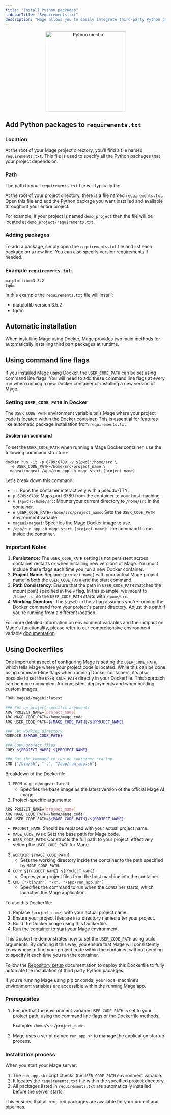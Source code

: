 ```yaml
---
title: "Install Python packages"
sidebarTitle: "Requirements.txt"
description: "Mage allows you to easily integrate third-party Python packages into your project and pipelines. This guide will walk you through the process of adding and managing external dependencies."
---
```

<p align='center'>
<img
  alt="Python mecha"
  src="https://github.com/mage-ai/assets/blob/main/development/python-package.png?raw=true"
  width="250"
></img>
</p>

## Add Python packages to `requirements.txt`

### Location

At the root of your Mage project directory, you'll find a file named `requirements.txt`. 
This file is used to specify all the Python packages that your project depends on.

### Path

The path to your `requirements.txt` file will typically be:

At the root of your project directory, there is a file named `requirements.txt`. Open this file
and add the Python package you want installed and available throughout your entire project.

For example, if your project is named `demo_project` then the file will be located at
`demo_project/requirements.txt`.

### Adding packages

To add a package, simply open the `requirements.txt` file and list each package on a new line. You can also specify version requirements if needed.

### Example `requirements.txt`:

```
matplotlib==3.5.2
tqdm
```
In this example the `requirements.txt` file will install:

- matplotlib version 3.5.2
- tqdm

## Automatic installation

When installing Mage using Docker, Mage provides two main methods for automatically installing third part packages at runtime.

<Accordion title="Using Command Line Flags">

## Using command line flags

If you installed Mage using Docker, the `USER_CODE_PATH` can be set using command line flags. You will need to add these command line flags at every run when running a new Docker container or installing a new version of Mage. 

### Setting `USER_CODE_PATH` in Docker

The `USER_CODE_PATH` environment variable tells Mage where your project code is located within the Docker container. This is essential for features like automatic package installation from `requirements.txt`.

#### Docker run command

To set the `USER_CODE_PATH` when running a Mage Docker container, use the following command structure:

```Shell
docker run -it -p 6789:6789 -v $(pwd):/home/src \
  -e USER_CODE_PATH=/home/src/project_name \
  mageai/mageai /app/run_app.sh mage start [project_name]
```
Let's break down this command:

- `it`: Runs the container interactively with a pseudo-TTY.
- `p 6789:6789`: Maps port 6789 from the container to your host machine.
- `v $(pwd):/home/src`: Mounts your current directory to `/home/src` in the container.
- `e USER_CODE_PATH=/home/src/project_name`: Sets the `USER_CODE_PATH` environment variable.
- `mageai/mageai`: Specifies the Mage Docker image to use.
- `/app/run_app.sh mage start [project_name]`: The command to run inside the container.

### Important Notes

1. **Persistence**: The `USER_CODE_PATH` setting is not persistent across container restarts or when installing new versions of Mage. You must include these flags each time you run a new Docker container.
2. **Project Name**: Replace `[project_name]` with your actual Mage project name in both the `USER_CODE_PATH` and the start command.
3. **Path Consistency**: Ensure that the path in `USER_CODE_PATH` matches the mount point specified in the `v` flag. In this example, we mount to `/home/src`, so the `USER_CODE_PATH` starts with `/home/src`.
4. **Working Directory**: The `$(pwd)` in the `v` flag assumes you're running the Docker command from your project's parent directory. Adjust this path if you're running from a different location.

For more detailed information on environment variables and their impact on Mage's functionality, please refer to our comprehensive environment variable [documentation](https://docs.mage.ai/development/variables/environment-variables).
</Accordion>

<Accordion title="Using Dockerfile">

## Using Dockerfiles

One important aspect of configuring Mage is setting the `USER_CODE_PATH`, which tells Mage where your project code is located. 
While this can be done using command-line flags when running Docker containers, it's also possible to set the `USER_CODE_PATH` 
directly in your Dockerfile. This approach can be more convenient for consistent deployments and when building custom images.

```Bash
FROM mageai/mageai:latest

### Set up project-specific arguments
ARG PROJECT_NAME=[project_name]
ARG MAGE_CODE_PATH=/home/mage_code
ARG USER_CODE_PATH=${MAGE_CODE_PATH}/${PROJECT_NAME}

### Set working directory
WORKDIR ${MAGE_CODE_PATH}

### Copy project files
COPY ${PROJECT_NAME} ${PROJECT_NAME}

### Set the command to run on container startup
CMD ["/bin/sh", "-c", "/app/run_app.sh"]
```

Breakdown of the Dockerfile:

1. `FROM mageai/mageai:latest`
    - Specifies the base image as the latest version of the official Mage AI image.
2. Project-specific arguments:

```Bash
ARG PROJECT_NAME=[project_name]
ARG MAGE_CODE_PATH=/home/mage_code
ARG USER_CODE_PATH=${MAGE_CODE_PATH}/${PROJECT_NAME}
```
- `PROJECT_NAME`: Should be replaced with your actual project name.
- `MAGE_CODE_PATH`: Sets the base path for Mage code.
- `USER_CODE_PATH`: Constructs the full path to your project, effectively setting the `USER_CODE_PATH` for Mage.
3. `WORKDIR ${MAGE_CODE_PATH}`
    - Sets the working directory inside the container to the path specified by `MAGE_CODE_PATH`.
4. `COPY ${PROJECT_NAME} ${PROJECT_NAME}`
    - Copies your project files from the host machine into the container.
5. `CMD ["/bin/sh", "-c", "/app/run_app.sh"]`
    - Specifies the command to run when the container starts, which launches the Mage application.

To use this Dockerfile:

1. Replace `[project_name]` with your actual project name.
2. Ensure your project files are in a directory named after your project.
3. Build the Docker image using this Dockerfile.
4. Run the container to start your Mage environment.

This Dockerfile demonstrates how to set the `USER_CODE_PATH` using build arguments. By defining it this way, you ensure that Mage will 
consistently know where to find your project code within the container, without needing to specify it each time you run the container.

Follow the [Repository setup](https://docs.mage.ai/production/ci-cd/local-cloud/repository-setup) documentation to deploy this 
Dockerfile to fully automate the installation of third party Python pacakges.

</Accordion>
If you’re running Mage using pip or conda, your local machine’s environment variables are accessible within the running Mage app.

### Prerequisites

1. Ensure that the environment variable `USER_CODE_PATH` is set to your project path, using 
the command line flags or the Dockerfile methods.

      Example: `/home/src/project_name`

2. Mage uses a script named `run_app.sh` to manage the application startup process.

### Installation process

When you start your Mage server:

1. The `run_app.sh` script checks the `USER_CODE_PATH` environment variable.
2. It locates the `requirements.txt` file within the specified project directory.
3. All packages listed in `requirements.txt` are automatically installed before the server starts.

This ensures that all required packages are available for your project and pipelines.
